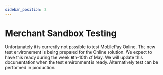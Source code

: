 ```yaml
---
sidebar_position: 2
---
```


# Merchant Sandbox Testing

Unfortunately it is currently not possible to test MobilePay Online. The new test environement is being prepared for the Online solution. We expect to have this ready during the week 6th-10th of May. We will update this documentation when the test environment is ready. Alternatively test can be performed in production.
